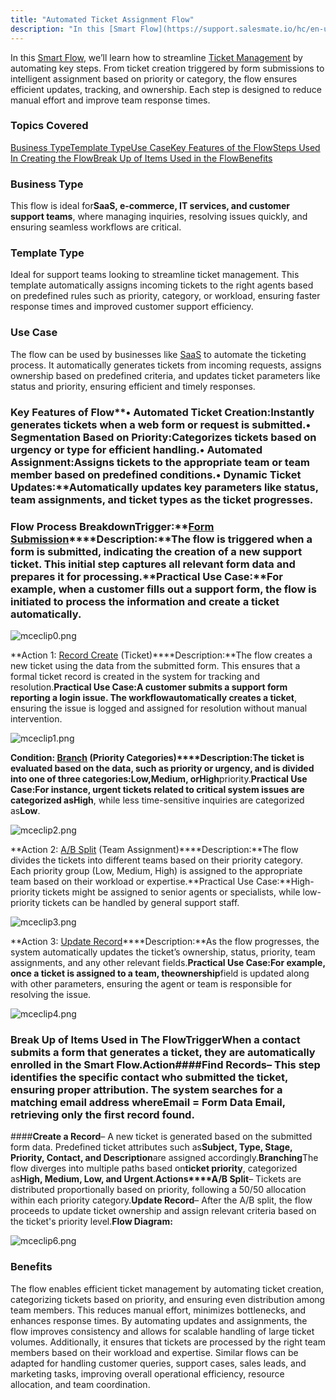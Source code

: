 ```yaml
---
title: "Automated Ticket Assignment Flow"
description: "In this [Smart Flow](https://support.salesmate.io/hc/en-us/articles/36651018577945-Introduction-to-Smart-Flow), we’ll learn how to streamline [Ticket"
---
```


In this [Smart Flow](https://support.salesmate.io/hc/en-us/articles/36651018577945-Introduction-to-Smart-Flow), we’ll learn how to streamline [Ticket Management](https://support.salesmate.io/hc/en-us/categories/25980761356185-Ticket-Management-SLA-s) by automating key steps. From ticket creation triggered by form submissions to intelligent assignment based on priority or category, the flow ensures efficient updates, tracking, and ownership. Each step is designed to reduce manual effort and improve team response times.

### Topics Covered

[Business Type](https://support.salesmate.io/hc/en-us/articles/42347418669209-Automated-Ticket-Assignment-Flow#h_01JHZXBCYX17AQAT4KGKAFC6M4)[Template Type](https://support.salesmate.io/hc/en-us/articles/42347418669209-Automated-Ticket-Assignment-Flow#01JHZXFD9EJGR7QCB6A5RHB5HZ)[Use Case](https://support.salesmate.io/hc/en-us/articles/42347418669209-Automated-Ticket-Assignment-Flow#01JHZXFD9EJGR7QCB6A5RHB5HZ)[Key Features of the Flow](https://support.salesmate.io/hc/en-us/articles/42347418669209-Automated-Ticket-Assignment-Flow#01JHZXHG6TY8S1SZ57BH3G6T6D)[Steps Used In Creating the Flow](https://support.salesmate.io/hc/en-us/articles/42347418669209-Automated-Ticket-Assignment-Flow#01JHZXKFC4KFBWW67SWPPWDHT9)[Break Up of Items Used in the Flow](https://support.salesmate.io/hc/en-us/articles/42347418669209-Automated-Ticket-Assignment-Flow#h_01JHT979E2NZ3VK5JH7FTYRVYV)[Benefits](https://support.salesmate.io/hc/en-us/articles/42347418669209-Automated-Ticket-Assignment-Flow#01JHZZ28ER74CF0A7KG6N1M32Z)

### Business Type

This flow is ideal for**SaaS, e-commerce, IT services, and customer support teams**, where managing inquiries, resolving issues quickly, and ensuring seamless workflows are critical.

### Template Type

Ideal for support teams looking to streamline ticket management. This template automatically assigns incoming tickets to the right agents based on predefined rules such as priority, category, or workload, ensuring faster response times and improved customer support efficiency.

### Use Case

The flow can be used by businesses like [SaaS](https://www.salesmate.io/crm-saas-startups/) to automate the ticketing process. It automatically generates tickets from incoming requests, assigns ownership based on predefined criteria, and updates ticket parameters like status and priority, ensuring efficient and timely responses.

### Key Features of Flow**• Automated Ticket Creation:**Instantly generates tickets when a web form or request is submitted.**• Segmentation Based on Priority:**Categorizes tickets based on urgency or type for efficient handling.**• Automated Assignment:**Assigns tickets to the appropriate team or team member based on predefined conditions.**• Dynamic Ticket Updates:**Automatically updates key parameters like status, team assignments, and ticket types as the ticket progresses.

### Flow Process Breakdown**Trigger**:**[Form Submission](https://support.salesmate.io/hc/en-us/articles/37775479211289-Form-Submitted)****Description:**The flow is triggered when a form is submitted, indicating the creation of a new support ticket. This initial step captures all relevant form data and prepares it for processing.**Practical Use Case:**For example, when a customer fills out a support form, the flow is initiated to process the information and create a ticket automatically.

![mceclip0.png](./images/mceclip0-2.png)

**Action 1: [Record Create](https://support.salesmate.io/hc/en-us/articles/36763966875289-Record-Created) (Ticket)****Description:**The flow creates a new ticket using the data from the submitted form. This ensures that a formal ticket record is created in the system for tracking and resolution.**Practical Use Case:**A customer submits a support form reporting a login issue. The workflow**automatically creates a ticket**, ensuring the issue is logged and assigned for resolution without manual intervention.

![mceclip1.png](./images/mceclip1-2.png)

**Condition: [Branch](https://support.salesmate.io/hc/en-us/articles/37780627045657-Branch) (Priority Categories)****Description:**The ticket is evaluated based on the data, such as priority or urgency, and is divided into one of three categories:**Low**,**Medium**, or**High**priority.**Practical Use Case:**For instance, urgent tickets related to critical system issues are categorized as**High**, while less time-sensitive inquiries are categorized as**Low**.

![mceclip2.png](./images/mceclip2-2.png)

**Action 2: [A/B Split](https://support.salesmate.io/hc/en-us/articles/38138391340185-A-B-Split) (Team Assignment)****Description:**The flow divides the tickets into different teams based on their priority category. Each priority group (Low, Medium, High) is assigned to the appropriate team based on their workload or expertise.**Practical Use Case:**High-priority tickets might be assigned to senior agents or specialists, while low-priority tickets can be handled by general support staff.

![mceclip3.png](./images/mceclip3-2.png)

**Action 3: [Update Record](https://support.salesmate.io/hc/en-us/articles/38138030465817-Update-Record)****Description:**As the flow progresses, the system automatically updates the ticket’s ownership, status, priority, team assignments, and any other relevant fields.**Practical Use Case:**For example, once a ticket is assigned to a team, the**ownership**field is updated along with other parameters, ensuring the agent or team is responsible for resolving the issue.

![mceclip4.png](./images/mceclip4-2.png)

### Break Up of Items Used in The Flow**Trigger**When a contact submits a form that generates a ticket, they are automatically enrolled in the Smart Flow.**Action**####**Find Records**– This step identifies the specific contact who submitted the ticket, ensuring proper attribution. The system searches for a matching email address where**Email = Form Data Email**, retrieving only the first record found.

####**Create a Record**– A new ticket is generated based on the submitted form data. Predefined ticket attributes such as**Subject, Type, Stage, Priority, Contact, and Description**are assigned accordingly.**Branching**The flow diverges into multiple paths based on**ticket priority**, categorized as**High, Medium, Low, and Urgent**.**Actions****A/B Split**– Tickets are distributed proportionally based on priority, following a 50/50 allocation within each priority category.**Update Record**– After the A/B split, the flow proceeds to update ticket ownership and assign relevant criteria based on the ticket's priority level.**Flow Diagram:**

![mceclip6.png](./images/mceclip6.png)

### Benefits

The flow enables efficient ticket management by automating ticket creation, categorizing tickets based on priority, and ensuring even distribution among team members. This reduces manual effort, minimizes bottlenecks, and enhances response times. By automating updates and assignments, the flow improves consistency and allows for scalable handling of large ticket volumes. Additionally, it ensures that tickets are processed by the right team members based on their workload and expertise. Similar flows can be adapted for handling customer queries, support cases, sales leads, and marketing tasks, improving overall operational efficiency, resource allocation, and team coordination.
